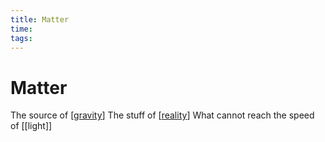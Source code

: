 ```yaml
---
title: Matter
time:
tags:
---
```


# Matter

The source of [[gravity]]
The stuff of [[reality]]
What cannot reach the speed of [[light]]

[//begin]: # "Autogenerated link references for markdown compatibility"
[gravity]: gravity "gravity"
[reality]: reality "Reality"
[//end]: # "Autogenerated link references"
